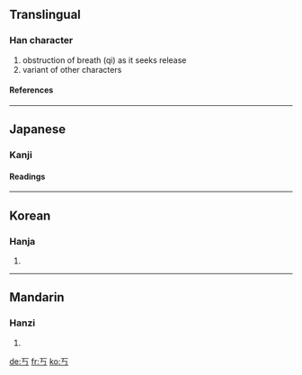 ==Translingual==
===Han character===
{{Han char|rad=一|as=01|sn=2|four=|canj=一女尸 (MVS)}}
# obstruction of breath (qi) as it seeks release
# variant of other characters
====References====
{{Han ref|kx=0075.050|dkj=00003|hdz=10004.010|uh=4E02|ud=19970}}
----
==Japanese==
===Kanji===
{{ja-kanji|grade=|rs=一01}}
====Readings====
{{ja-readings|on=[[こう]] (kō)|kun=[[さまたげられる]] (samatagerareru)}}
----
==Korean==
===Hanja===
{{ko-hanja|hangeul=교|rv=gyo|mr=kyo}}
# {{defn|Korean}}
----
==Mandarin==
===Hanzi===
{{cmn-hanzi|pin=kǎo (kao3), qiǎo (qiao3), yú (yu2)|wg=k'ao<sup>3</sup>, ch'iao<sup>3</sup>, yü<sup>2</sup>|y=}}
# {{defn|Mandarin}}

[[de:丂]]
[[fr:丂]]
[[ko:丂]]